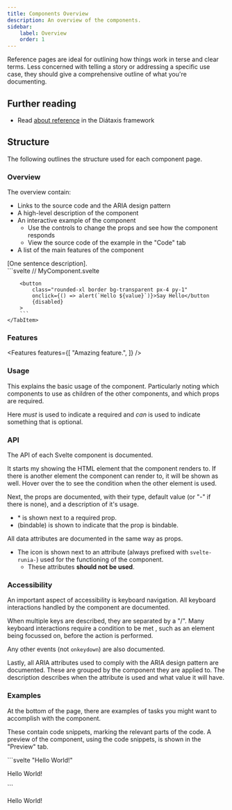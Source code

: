 ```yaml
---
title: Components Overview
description: An overview of the components.
sidebar:
    label: Overview
    order: 1
---
```



Reference pages are ideal for outlining how things work in terse and clear terms.
Less concerned with telling a story or addressing a specific use case, they should give a comprehensive outline of what you're documenting.

## Further reading

-   Read [about reference](https://diataxis.fr/reference/) in the Diátaxis framework

## Structure

The following outlines the structure used for each component page.

### Overview

The overview contain:

-   Links to the source code and the ARIA design pattern
-   A high-level description of the component
-   An <span class="text-runic-gradient">interactive example</span> of the component
    -   Use the controls to change the props and see how the component responds
    -   View the source code of the example in the "Code" tab
-   A list of the main features of the component

<Card title="[Component]">
<Links componentName="" ariaLink="https://www.w3.org/WAI/ARIA/apg/patterns/" />

<div class="py-4 text-xl text-[var(--sl-color-gray-2)]">[One sentence description].</div>

<Tabs>
    <TabItem label="Preview" icon="laptop">
        <InteractivePreviewExample client:load />
    </TabItem>
    <TabItem label="Code" icon="seti:svelte">
        ```svelte
        // MyComponent.svelte
        <script lang="ts">
            let { value, disabled } = $props();
        </script>

        <button
            class="rounded-xl border bg-transparent px-4 py-1"
            onclick={() => alert(`Hello ${value}`)}>Say Hello</button
            {disabled}
        >
        ```
    </TabItem>

</Tabs>

### Features

<Features
    features={[
        "Amazing feature.",
    ]}
/>
</Card>

### Usage

This explains the basic usage of the component.
Particularly noting which components to use as children of the other components,
and which props are required.

Here _must_ is used to indicate a required and _can_ is used to indicate something that is optional.

### API

The API of each Svelte component is documented.

It starts my showing the HTML element that the component renders to.
If there is another element the component can render to, it will be shown as well.
Hover over the <span class="inline-flex"><Icon name="information" /></span>
to see the condition when the other element is used.

<Card title="[Component]">
    <API.Introduction
        name="[Component]"
        element={{
            default: "[Default]",
            other: "[Other]",
            condition: "This would show when the other element is used"
        }}
        description="..."
    />
</Card>

Next, the props are documented, with their type, default value (or "-" if there is none), and a description of it's usage.

-   <span class="text-runic-gradient">\*</span> is shown next to a required prop.
-   <span class="text-sm">(bindable)</span> is shown to indicate that the prop is bindable.

<Card title="Props">
    <API.Props
        props={[
            {
                name: "[name]",
                type: "[type]",
                defaultValue: undefined,
                description: "Lorem ipsum"
            },
            {
                name: "defaultProp",
                type: "[type]",
                defaultValue: "[value]",
                description: "Lorem ipsum"
            },
            {
                name: "requiredProp",
                required: true,
                type: "[type]",
                defaultValue: undefined,
                description: "Lorem ipsum"
            },
            {
                name: "bindableProp",
                type: "[type]",
                bindable: true,
                defaultValue: undefined,
                description: "Lorem ipsum"
            }
        ]}
    />
</Card>

All data attributes are documented in the same way as props.

-   The <span class="inline-flex"><Icon name="seti:ignored" /></span> icon
    is shown next to an attribute (always prefixed with `svelte-runia-`) used for the
    functioning of the component.
    -   These attributes **should not be used**.

<Card title="Data attributes">
    <API.DataAttributes
        attributes={[
            {
                name: "data-[name]",
                public: true,
                values: "[values]",
                description: "Lorem ipsum"
            },
            {
                name: "data-svelte-runia-[name]",
                values: "[values]",
                description: "Lorem ipsum"
            }
        ]}
    />
</Card>

### Accessibility

An important aspect of accessibility is keyboard navigation.
All keyboard interactions handled by the component are documented.

When multiple keys are described, they are separated by a "/".
Many keyboard interactions require a condition to be met
, such as an element being focussed on, before the action is performed.

<Card title="Keyboard interactions">
    <A11y.Keyboard
        interactions={[
            {
                keys: ["[key]"],
                condition: undefined,
                action: "Lorem ipsum"
            },
            {
                keys: ["[key1]", "[key2]"],
                condition: undefined,
                action: "Lorem ipsum"
            },
            {
                keys: ["[key]"],
                condition: "[condition]",
                action: "Lorem ipsum"
            }
        ]}
    />
</Card>

Any other events (not `onkeydown`) are also documented.

<Card title="Other events">
    <A11y.Events
        events={[
            {
                component: "[Component]",
                event: "[event]",
                action: "Lorem ipsum"
            }
        ]}
    />
</Card>

Lastly, all ARIA attributes used to comply with the ARIA design pattern are documented.
These are grouped by the component they are applied to.
The description describes when the attribute is used and what value it will have.

<Card title="ARIA attributes">
    <A11y.ARIAAttributes
        attributes={[
            {
                name: "aria-[name]",
                type: "[type]",
                description: "Lorem ipsum"
            }
        ]}
    />
</Card>

### Examples

At the bottom of the page, there are examples of tasks you might want to
accomplish with the component.

These contain code snippets, marking the relevant parts of the code.
A preview of the component, using the code snippets, is shown in the "Preview" tab.

<Card title="Hello World">
    <Example>
        <div slot="code">
            ```svelte "Hello World!"
            <p>Hello World!</p>
            ```
        </div>
        <div slot="preview">
            <p>Hello World!</p>
        </div>
    </Example>
</Card>
